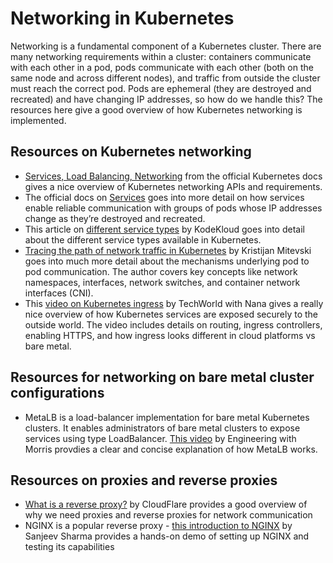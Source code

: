 # Networking in Kubernetes {.unnumbered}

Networking is a fundamental component of a Kubernetes cluster. There are many networking requirements within a cluster: containers communicate with each other in a pod, pods communicate with each other (both on the same node and across different nodes), and traffic from outside the cluster must reach the correct pod. Pods are ephemeral (they are destroyed and recreated) and have changing IP addresses, so how do we handle this? The resources here give a good overview of how Kubernetes networking is implemented. 

## Resources on Kubernetes networking

* [Services, Load Balancing, Networking](https://kubernetes.io/docs/concepts/services-networking/) from the official Kubernetes docs gives a nice overview of Kubernetes networking APIs and requirements.  
* The official docs on [Services](https://kubernetes.io/docs/concepts/services-networking/service/) goes into more detail on how services enable reliable communication with groups of pods whose IP addresses change as they're destroyed and recreated.
* This article on [different service types](https://kodekloud.com/blog/clusterip-nodeport-loadbalancer/) by KodeKloud goes into detail about the different service types available in Kubernetes.
* [Tracing the path of network traffic in Kubernetes](https://learnk8s.io/kubernetes-network-packets) by Kristijan Mitevski goes into much more detail about the mechanisms underlying pod to pod communication. The author covers key concepts like network namespaces, interfaces, network switches, and container network interfaces (CNI).
* This [video on Kubernetes ingress](https://www.youtube.com/watch?v=80Ew_fsV4rM) by TechWorld with Nana gives a really nice overview of how Kubernetes services are exposed securely to the outside world. The video includes details on routing, ingress controllers, enabling HTTPS, and how ingress looks different in cloud platforms vs bare metal. 

## Resources for networking on bare metal cluster configurations

* MetaLB is a load-balancer implementation for bare metal Kubernetes clusters. It enables administrators of bare metal clusters to expose services using type LoadBalancer. [This video](https://www.youtube.com/watch?v=k8bxtsWe9qw) by Engineering with Morris provdies a clear and concise explanation of how MetaLB works. 

## Resources on proxies and reverse proxies

* [What is a reverse proxy?](https://www.cloudflare.com/en-gb/learning/cdn/glossary/reverse-proxy/) by CloudFlare provides a good overview of why we need proxies and reverse proxies for network communication
* NGINX is a popular reverse proxy - [this introduction to NGINX](https://dev.to/thesanjeevsharma/introduction-to-nginx-213b) by Sanjeev Sharma provides a hands-on demo of setting up NGINX and testing its capabilities